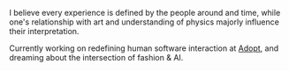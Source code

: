 
<NameTransition />

I believe every experience is defined by the people around and time, while one's relationship with art and understanding of physics majorly influence their interpretation.

Currently working on redefining human software interaction at [Adopt](/work), and dreaming about the intersection of fashion & AI.